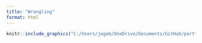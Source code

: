 ```yaml
---
title: "Wrangling"
format: html
---
```


```r

knitr::include_graphics("C:/Users/jogeb/OneDrive/Documents/GitHub/portfolio-jgebin/ss/examone.pdf")
```
